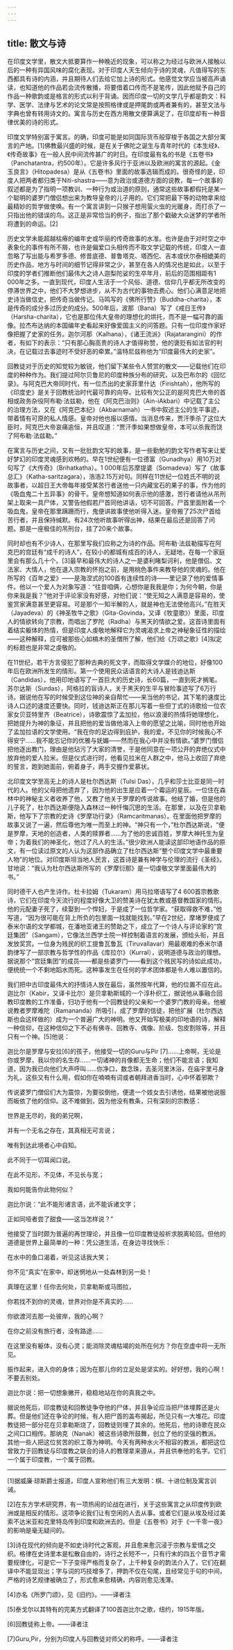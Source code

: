```yaml
---
---
---
```

title: 散文与诗
---




在印度文学里，散文大抵要算作一种晚近的现象，可以称之为经过与欧洲人接触以后的一种有异国风味的腐化表现。对于印度人天生倾向于诗的灵魂，凡值得写的东西都具有诗的内涵，并且期待人们去给它加上诗的形式。他感觉文学应当被高声诵读，也知道他的作品若会流传散播，将要借着口传而不是笔传，因此他赋予自己的作品一种歌韵或是格言的形式以利于背诵。因而印度一切的文学几乎都是韵文：科学、医学、法律与艺术的论文常是按照格律或是押尾韵或两者兼有的，甚至文法与字典也曾有转用诗文的。寓言与历史在西方用散文便算满足了，在印度却有一种音律优美的诗的形式。

印度文学特别富于寓言。的确，印度可能是如同国际货币般穿梭于各国之大部分寓言的产地。[1]佛教最兴盛的时候，是在关于佛陀之诞生与青年时代的《本生经》、《传奇故事》在一般人民中间流传甚广的时日。在印度最有名的书是《五卷书》（Panchatantra，约500年）。它是许多风行于亚洲以及欧洲的寓言的源起。《金玉良言》（Hitopadesa）是从《五卷书》里面的故事选辑而成的。很奇怪的是，印度人把两者都归类于Niti-shastra——意为政治或道德方面的说教，每一个故事的叙述都是为了指明一项教训、一种行为或治道的原则，通常这些故事都假托是某一个聪明的婆罗门僧侣想出来为教导皇帝的儿子用的。它们常把最下等的动物拿来给最精妙的哲学做使唤。有一个寓言讲到一只猴子想用萤火虫的光暖身，而打杀了一只指出他的错误的鸟。这正是非常恰当的例子，指出了那个戳破大众迷梦的学者所将遭到的命运。[2]

历史文学未能超越枯瘠的编年史或华丽的传奇故事的水准。也许是由于对时空之中表象化的事件有所不屑，也许是偏爱口头相传而不取文学记载的传统，印度人一直忽略了写出能与希罗多德、修昔底德、普鲁塔克、塔西佗、吉本或伏尔泰相媲美的历史作品，地方与时间的细节记得非常之少，甚至在各人的情况也是如此，以至于印度的学者们推断他们最伟大之诗人迦梨陀娑的生卒年月，前后的范围相距有1 000年之多。一直到现代，印度人生活于一个风俗、道德、信仰几乎都无所改变的停滞世界之中，他们不大梦想进步，从不为古代的事物去费心。他们心满意足地把史诗当做信史，把传奇当做传记。马鸣写的《佛所行赞》（Buddha-charita），本是传奇的成分多过历史的成分。500年后，波那（Bana）写了《戒日王传》（Harsha-charita），它也是那位伟大皇帝的理想化的烘托，而不是一幅可靠的画像。拉杰布达纳的本国编年史看起来好像爱国主义的问答题。只有一位印度作家好像把握了史家的任务。迦尔河那（Kalhana），《诸王流派》（Rajatarangini）的作者，有如下的表示：“只有那心胸高贵的诗人才值得称赞，他的褒贬有如法官的判决，在记载过去事迹时不受好恶的牵累。”温特尼兹称他为“印度最伟大的史家”。

回教徒对于历史的知觉较为敏锐，他们留下某些令人赞赏的散文——记载他们在印度的种种作为。我们提过阿尔贝鲁尼的印度种族分布的研究，以及巴布尔的《回忆录》。与阿克巴大帝同时代，有一位杰出的史家菲里什达（Firishtah），他所写的《印度史》是关于回教统治时代最可靠的向导。比较有欠公正的是阿克巴大帝的首相或政务杂役阿布勒·法兹勒，他在《阿克巴治则》（Ain-iAkbari）中记载了主公的治理方法，又在《阿克巴本纪》（Akbarnamah）一书中叙述主公的生平事迹，带着情有可原的私人情感。皇帝对他也报以感情。当消息传来，贾汗季杀了这位大臣时，阿克巴大帝哀痛逾恒，并且叹道：“贾汗季如果想做皇帝，本可以杀我而饶了阿布勒·法兹勒。”

在寓言与历史之间，又有一批批韵文写的故事，是一些勤勉的韵文写作者写来让爱好梦幻的印度灵魂感到欢畅的。早在1世纪便有一位德富（Gunadhya）用10万对句写了《大传奇》（Brihatkatha）。1 000年后苏摩提婆（Somadeva）写了《故事总汇》（Katha-saritzagara），浩浩2.15万对句。同样在11世纪一位姓氏不明的说故事者，以超日王大帝每年接受某苦行者送他一只内藏宝石的果子的事，作为他的《吸血鬼二十五异事》的骨干。皇帝想知道如何表示他的感激，苦行者请他从吊刑架上取来一具尸体，又警告他假若尸首同他讲话，切不可回答。尸首里面附着一个吸血鬼，皇帝在那里蹒跚而行，鬼便讲故事使他听得入迷。皇帝搬了25次尸首给苦行者，并且保持缄默。有24次他听故事听得出神，结果在最后还是回答了问题。那是一座极佳的吊刑台，挂了20来个故事。

同时却也有不少诗人，在那里写我们应称之为诗的作品。阿布勒·法兹勒描写在阿克巴的宫廷有“成千的诗人”，在较小的都城有成百的诗人，无疑地，在每一个家庭里会有那么几十个。[3]最早和最伟大的诗人之一是婆利睹梨诃利，他是僧侣、文法家、大情人，他在退入宗教的怀抱之前，是用桃色事件来教导他的灵魂的。他在所写的《百年之爱》——是海涅式的100首有连续性的诗——里记录了他的爱情事件。他以一个爱人为对象写道：“往昔咱俩，心想你是我我是你；为何今朝，你是你来我是我？”他对于评论家没有好感，对他们说：“使无知之人满意是容易的，使鉴赏家满意甚至更容易。可是那个一知半解的人，就是神也无法使他高兴。”在胜天（Jayadeva）的《神圣牧牛之歌》（Gita-Govinda，又译《牧童歌》）里面，印度人的情欲转向了宗教，而唱出了罗陀（Radha）与黑天的情欲之爱。这首诗里面有着结实躯体的热情，但是印度人虔敬地解释它为灵魂渴求上帝之神秘象征性的描绘——这种解释，应可被那些心如槁木的圣僧所了解，他们给《万颂之歌》[4]拟定的标题也是非常之虔敬的。

在11世纪，若干方言侵犯了那种古典的死文字，而取得文学媒介的地位，好像100年后在欧洲所发生的情形。第一个使用民众话语言的大诗人是钱迪达斯（Candidas），他用印地语写了一首巨大的历史诗，长60篇，一直到死才搁笔。苏尔达斯（Surdas），阿格拉的盲诗人，关于黑天的生平与冒险事迹写了6万行诗。据说他在写的时候受到这位神的亲自帮忙——来当他的书记，其下笔的速度比诗人口述的速度还要快。同时，钱迪达斯正在那儿写着一些但丁式的诗歌给一位农家女贝亚特里齐（Beatrice），诗歌震惊了孟加拉，他以浪漫的热情将她理想化，把她提升为神的象征，并且把他的爱当做他溶入上帝的愿望之比喻，同时他也开始了孟加拉语的文学使用。“我在你的足边得到庇护，我的爱。不见你的时候我心不得安宁……我不能忘记你的优雅与妩媚——然而在我心中并没有情欲。”婆罗门僧侣把他逐出教门，理由是他玷污了大家的清誉，于是他同意在一项公开的弃绝仪式中放弃他的爱人拉米。但是仪式进行时，他看见拉米在人群之中，他马上收回了弃绝的誓言，跑到她面前，俯着身子，两手交握作爱慕状。

北印度文学至高无上的诗人是杜尔西达斯（Tulsi Das），几乎和莎士比亚是同一时代的人。他的父母把他遗弃了，因为他的出生是应着一个霉运的星辰。一位住在森林中的神秘主义者收养了他，又教了他关于罗摩的传说故事。他结了婚，但是他的儿子死了，杜尔西达斯便隐入森林过一种忏悔沉思的生活。在那里，以及在贝拿勒斯，他写下了宗教的史诗《罗摩功行录》（Ramcaritmanas）。在里面他把罗摩的故事又说了一遍，然后尊他为唯一而至上的神。“神只有一个，”杜尔西达斯说，“便是罗摩，天地的创造者，人类的赎罪者……为了他的忠诚百姓，罗摩大神托生为皇帝；为着我们的神圣化，他过了凡人的生活。”很少欧洲人能读这部印地语作品的原文，有一位读过原文的人认为这部作品确立了杜尔西达斯“整个印度文学中最重要人物”的地位。对印度斯坦当地人民言，这首诗是兼有神学与伦理的流行《圣经》。甘地说：“我认为杜尔西达斯所写的《罗摩衍那》是一切虔敬文学里面最伟大的书。”

同时德干人也产生诗作。杜卡拉姆（Tukaram）用马拉塔语写了4 600首宗教歌诗，它们在印度今天流行的程度好像大卫的赞美诗在犹太教或基督教国家的情形。他的元配妻子死了，续娶到一个悍妇，于是成了一位哲学家。“获取得救不难，”他写道，“因为很可能在背上所负的包里面一找就能找到。”早在2世纪，摩堵罗便成了泰米尔语的文学都城，在潘地亚诸王的赞助之下，成立了一个诗人与评论家的“宫廷集团”（Sangam），它像法兰西学士院一样控制着语言的发展，颁给头衔，并且发放奖赏。一位身为贱民的织工提鲁瓦鲁瓦（Tiruvallavar）用最艰难的泰米尔语韵律写了一部宗教与哲学性的作品《库拉尔》（Kurral），说明道德与政治的理想。据说那个“宫廷集团”的成员——都是些婆罗门——看到这个贱民写的诗如此成功，便统统一个不剩地蹈水而死。这种事发生在任何的学术团体都是令人难以置信的。

我们把中古印度最伟大的抒情诗人放在最后，虽然按年代算，他的位置不应在此。迦比尔（Kabir，又译卡比尔）是贝拿勒斯城的一个淳朴织工，据说他从事融合回教印度教的工作准备，归功于他有一个回教徒的父亲和一个婆罗门教的母亲。他被说教者罗摩难陀（Ramananda）所吸引，成了罗摩的信徒，把他扩展（杜尔西达斯也会这样做的）成为一个普遍广大的神明。他又开始写极美的印地语的诗，解释一种信仰，在这种信仰之下不必有佛寺、回教寺、偶像、阶级、包皮割除等，并且只有一个神。[5]他说：

迦比尔是罗摩与安拉[6]的孩子，他接受一切的Guru与Pir [7]……上帝啊，无论是你或罗摩，我以你的名生存……一切诸神的肖像都无生命；他们不能言语；我知道，因为我已向他们大声呼叫……你净口，数念珠，去圣河里沐浴，在庙宇里弓身为礼，这些又有什么用，假如你在喃喃有词或者朝拜进香当时，心中怀着邪欺？



传说婆罗门僧侣们大为震惊，为要驳倒他，便遣一个妓女去引诱他，结果被他说服而皈依了他的信仰。这不难做到，因为他没有教条，只有深刻的宗教感：

世界是无尽的，我的弟兄啊，

并有一个无名之存在，其真相无可言说；

唯有到达此境者心中自知。

此不同于一切耳闻口说。

在此不见形，不见体，不见长与宽；

我如何能告你此物何似？

迦比尔说：“此不能形诸言语，此不能诉诸文字；

正如同哑者尝了甜食——这当怎样说？”



他接受了当时颇为普遍的再世理论，并且像一位印度教徒般祈求脱离轮回。但他的道德是世界上最简单的一种：凭公道生活，在身边寻找快乐：

在水中的鱼口渴着，听见这话我大笑；

你不见“真实”在家中，却迷惘地从一处森林到另一处！

真理在这里！任你去何处，贝拿勒斯或马图拉，

你若找不到你的灵魂，世界对你是不真实的……

你欲渡河去那一处彼岸，我的心啊？

在你之前没有旅行者，没有路途……

在这里没有躯体，没有心灵；能消除灵魂枯竭的处所在何方？你在空虚中将一无所见。

振作起来，进入你的身体；因为在那儿你的立足处是坚实的。好好想，我的心啊！不要去别处。

迦比尔说：把一切想象撇开，稳稳地站在你的真我之中。



据说他死后，印度教徒和回教徒争夺他的尸体，并且争论应当把尸体埋葬还是火葬。但是他们还在争论的时候，有人把尸首的盖布揭起，所见只有一大堆花。印度教徒把一部分花在贝拿勒斯烧了，回教徒则埋了其余的。他死后，他的诗歌在民众之间口口相传。那纳克（Nanak）被这些诗歌所鼓舞，创立了他的坚强的教派。其他一些人把这位贫苦的织工尊为神明。今天有两种水火不相容的教派，都把这位曾致力于回教徒与印度教之联合的诗人的教理拿来遵从，并且供奉他的名字。它们一个属于印度教，一个属于回教。



* * *



[1]据威廉·琼斯爵士报道，印度人宣称他们有三大发明：棋、十进位制及寓言训诫。

[2]在东方学术研究界，有一项热闹的论战在进行，关于这些寓言之从印度传到欧洲或是相反的情形。这项争论我们让有空闲的人去从事。或者它们是从埃及经过美索不达米亚和克里特岛传到印度和欧洲去的。但是《五卷书》对于《一千零一夜》的影响是毫无疑问的。

[3]诗在现代的倾向是不如史诗时代之客观，并且愈来愈沉浸于宗教与爱情之交织。格律在史诗里本是松散自由的，诗行之长短不一，只有行末的四五个音节才需要规律化，可是它一下子变得严格而复杂了，上千种复杂的韵法介入了，它们在翻译中不能显现出；字与词的巧技增多了，押韵不仅在句尾，且经常见于句的中间，严格的诗艺规律被确立了，形式愈来愈精确，内容则愈见浅薄。

[4]亦名《所罗门颂》，见《旧约》。——译者注

[5]泰戈尔以其特有的完美方式翻译了100首迦比尔之歌，纽约，1915年版。

[6]回教徒称上帝。——译者注

[7]Guru,Pir，分别为印度人与回教徒对师父的称呼。——译者注